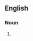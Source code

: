 {{also|meatshields}}
==English==

===Noun===
{{head|en|noun plural form}}

# {{plural of|meat shield|lang=en}}